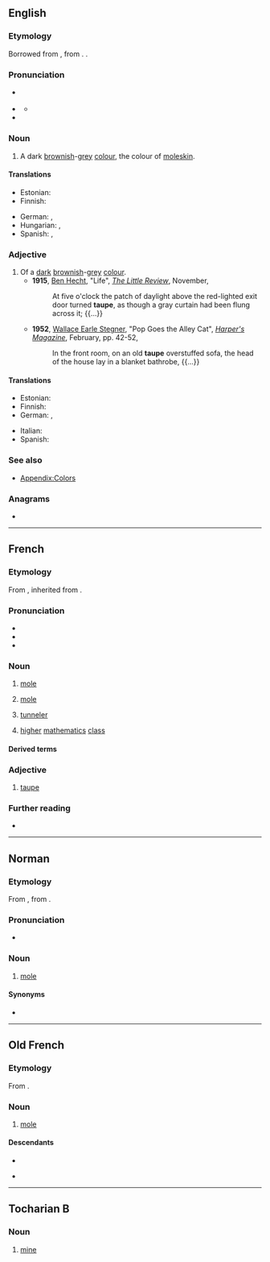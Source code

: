 ==English==
{{was wotd|2008|September|25}}

===Etymology===
Borrowed from {{bor|en|fr|taupe}}, from {{etyl|la|en}} {{m|la|talpa||[[mole]]}}. {{doublet|en|talpa}}.

===Pronunciation===
* {{a|UK}} {{IPA|en|/təʊp/}}
* {{a|US}} {{IPA|en|/toʊp/}}
** {{audio|en|en-us-taupe.ogg|Audio (US)}}
* {{rhymes|en|əʊp|s=1}}

===Noun===
{{en-noun|~}}

# A dark [[brown]]ish-[[grey]] [[color|colour]], the colour of [[moleskin]].
#: {{color panel|1=taupe|2=483C32}}

====Translations====
{{trans-top|a dark brownish-gray colour}}
* Estonian: {{t|et|pruunikashall}}
* Finnish: {{t|fi|ruskeanharmaa}}
{{trans-mid}}
* German: {{t|de|braungrau}}, {{t|de|maulwurfsgrau}}
* Hungarian: {{t|hu|tób}}, {{t|hu|tóp}}
* Spanish: {{t+|es|talpa}}, {{t+|es|pardo|m}}
{{trans-bottom}}

===Adjective===
{{en-adj}}

# Of a [[dark]] [[brownish]]-[[grey]] [[colour]].
#* '''1915''', [[w:Ben Hecht|Ben Hecht]], "Life", ''[[w:The Little Review|The Little Review]]'', November,
#*: At five o'clock the patch of daylight above the red-lighted exit door turned '''taupe''', as though a gray curtain had been flung across it; {{...}}
#* '''1952''', [[w:Wallace Earle Stegner|Wallace Earle Stegner]], "Pop Goes the Alley Cat", ''[[w:Harper's Magazine|Harper's Magazine]]'', February, pp. 42-52,
#*: In the front room, on an old '''taupe''' overstuffed sofa, the head of the house lay in a blanket bathrobe, {{...}}

====Translations====
{{trans-top|of a dark brownish-gray colour}}
* Estonian: {{t|et|pruunikashall}}
* Finnish: {{t|fi|ruskeanharmaa}}
* German: {{t|de|maulwurfgrau}}, {{t+|de|taupe}}
{{trans-mid}}
* Italian: {{t|it|topato}}
* Spanish: {{t+|es|pardo}}
{{trans-bottom}}

===See also===
* [[Appendix:Colors]]

===Anagrams===
* {{anagrams|en|a=aeptu|ate up|eat up}}

{{topics|en|Browns}}

----

==French==

===Etymology===
From {{inh|fr|fro|taupe}}, inherited from {{inh|fr|la|talpa}}.

===Pronunciation===
* {{fr-IPA}}
* {{audio|fr|Fr-taupe-ca-Montréal.ogg|audio (CA)}}
* {{audio|fr|LL-Q150 (fra)-Lyokoï-taupe.wav|Audio}}

===Noun===
{{fr-noun|f}}

# [[mole]] {{gloss|burrowing mammal}}
# {{lb|fr|figuratively}} [[mole]] {{gloss|undercover agent}}
# [[tunneler]]
# {{lb|fr|education}} [[higher]] [[mathematics]] [[class]]

====Derived terms====
{{col3|fr
|myope comme une taupe
|taupe-grillon
|taupicide
|taupier
|taupière
|taupinière}}

===Adjective===
{{fr-adj}}

# [[#English|taupe]]

===Further reading===
* {{R:TLFi}}

----

==Norman==

===Etymology===
From {{inh|nrf|fro|taupe}}, from {{inh|nrf|la|talpa}}.

===Pronunciation===
* {{audio|nrf|Jer-taupe.ogg|Audio (Jersey)}}

===Noun===
{{nrf-noun|f}}

# {{lb|nrf|Jersey}} [[mole]] {{gloss|mammal}}

====Synonyms====
* {{l|nrf|taupîn}}

{{topics|nrf|Soricomorphs}}

----

==Old French==

===Etymology===
From {{etyl|la|fro}} {{m|la|talpa}}.

===Noun===
{{fro-noun|f}}

# [[mole]] {{gloss|mammal}}

====Descendants====
* {{desc|fr|taupe}}
* {{desc|nrf|taupe}} {{qualifier|Jersey}}

{{topics|fro|Animals}}

----

==Tocharian B==

===Noun===
{{head|txb|noun|g=m}}

# [[mine]] {{gloss|place from which ore is extracted}}